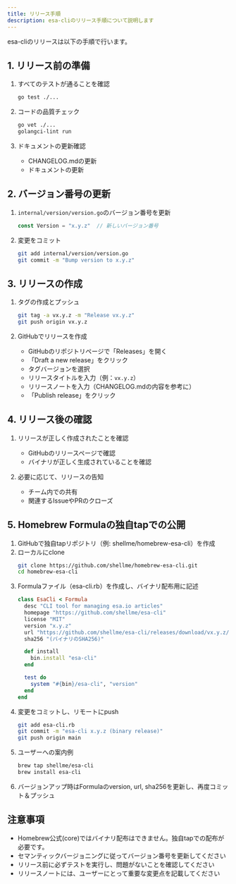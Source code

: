 ```yaml
---
title: リリース手順
description: esa-cliのリリース手順について説明します
---
```


esa-cliのリリースは以下の手順で行います。

## 1. リリース前の準備

1. すべてのテストが通ることを確認
   ```bash
   go test ./...
   ```

2. コードの品質チェック
   ```bash
   go vet ./...
   golangci-lint run
   ```

3. ドキュメントの更新確認
   - CHANGELOG.mdの更新
   - ドキュメントの更新

## 2. バージョン番号の更新

1. `internal/version/version.go`のバージョン番号を更新
   ```go
   const Version = "x.y.z"  // 新しいバージョン番号
   ```

2. 変更をコミット
   ```bash
   git add internal/version/version.go
   git commit -m "Bump version to x.y.z"
   ```

## 3. リリースの作成

1. タグの作成とプッシュ
   ```bash
   git tag -a vx.y.z -m "Release vx.y.z"
   git push origin vx.y.z
   ```

2. GitHubでリリースを作成
   - GitHubのリポジトリページで「Releases」を開く
   - 「Draft a new release」をクリック
   - タグバージョンを選択
   - リリースタイトルを入力（例：`vx.y.z`）
   - リリースノートを入力（CHANGELOG.mdの内容を参考に）
   - 「Publish release」をクリック

## 4. リリース後の確認

1. リリースが正しく作成されたことを確認
   - GitHubのリリースページで確認
   - バイナリが正しく生成されていることを確認

2. 必要に応じて、リリースの告知
   - チーム内での共有
   - 関連するIssueやPRのクローズ

## 5. Homebrew Formulaの独自tapでの公開

1. GitHubで独自tapリポジトリ（例: shellme/homebrew-esa-cli）を作成
2. ローカルにclone
   ```bash
   git clone https://github.com/shellme/homebrew-esa-cli.git
   cd homebrew-esa-cli
   ```
3. Formulaファイル（esa-cli.rb）を作成し、バイナリ配布用に記述
   ```ruby
   class EsaCli < Formula
     desc "CLI tool for managing esa.io articles"
     homepage "https://github.com/shellme/esa-cli"
     license "MIT"
     version "x.y.z"
     url "https://github.com/shellme/esa-cli/releases/download/vx.y.z/esa-cli-darwin-universal.tar.gz"
     sha256 "(バイナリのSHA256)"

     def install
       bin.install "esa-cli"
     end

     test do
       system "#{bin}/esa-cli", "version"
     end
   end
   ```
4. 変更をコミットし、リモートにpush
   ```bash
   git add esa-cli.rb
   git commit -m "esa-cli x.y.z (binary release)"
   git push origin main
   ```
5. ユーザーへの案内例
   ```bash
   brew tap shellme/esa-cli
   brew install esa-cli
   ```
6. バージョンアップ時はFormulaのversion, url, sha256を更新し、再度コミット＆プッシュ

## 注意事項

- Homebrew公式(core)ではバイナリ配布はできません。独自tapでの配布が必要です。
- セマンティックバージョニングに従ってバージョン番号を更新してください
- リリース前に必ずテストを実行し、問題がないことを確認してください
- リリースノートには、ユーザーにとって重要な変更点を記載してください 